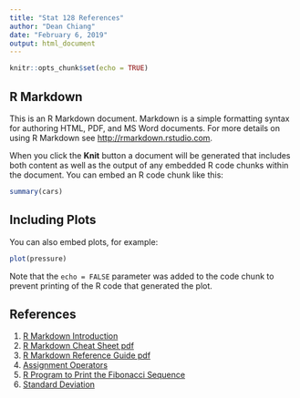 ```yaml
---
title: "Stat 128 References"
author: "Dean Chiang"
date: "February 6, 2019"
output: html_document
---
```


```r
knitr::opts_chunk$set(echo = TRUE)
```

## R Markdown

This is an R Markdown document. Markdown is a simple formatting syntax for authoring HTML, PDF, and MS Word documents. For more details on using R Markdown see <http://rmarkdown.rstudio.com>.

When you click the **Knit** button a document will be generated that includes both content as well as the output of any embedded R code chunks within the document. You can embed an R code chunk like this:

```r
summary(cars)
```

## Including Plots

You can also embed plots, for example:

```r
plot(pressure)
```

Note that the `echo = FALSE` parameter was added to the code chunk to prevent printing of the R code that generated the plot.

## References

1. [R Markdown Introduction](https://rmarkdown.rstudio.com/lesson-1.html)
2. [R Markdown Cheat Sheet pdf](https://www.rstudio.com/wp-content/uploads/2016/03/rmarkdown-cheatsheet-2.0.pdf)
3. [R Markdown Reference Guide pdf](https://www.rstudio.com/wp-content/uploads/2015/03/rmarkdown-reference.pdf)
4. [Assignment Operators](https://csgillespie.wordpress.com/2010/11/16/assignment-operators-in-r-vs/)
5. [R Program to Print the Fibonacci Sequence](https://www.datamentor.io/r-programming/examples/fibonacci-sequence/)
6. [Standard Deviation](http://www.r-tutor.com/elementary-statistics/numerical-measures/standard-deviation)